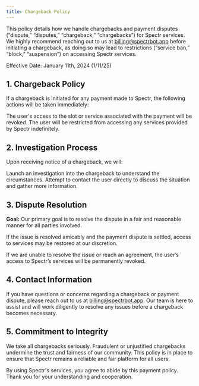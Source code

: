 ```yaml
---
title: Chargeback Policy
---
```

This policy details how we handle chargebacks and payment disputes (“dispute,” “disputes,” “chargeback,” “chargebacks”) for Spectr services. We highly recommend reaching out to us at billing@spectrbot.app before initiating a chargeback, as doing so may lead to restrictions (“service ban,” “block,” “suspension”) on accessing Spectr services.

Effective Date: January 11th, 2024 (1/11/25)

## 1. Chargeback Policy
If a chargeback is initiated for any payment made to Spectr, the following actions will be taken immediately:

The user's access to the slot or service associated with the payment will be revoked.
The user will be restricted from accessing any services provided by Spectr indefinitely.

## 2. Investigation Process
Upon receiving notice of a chargeback, we will:

Launch an investigation into the chargeback to understand the circumstances.
Attempt to contact the user directly to discuss the situation and gather more information.
## 3. Dispute Resolution
**Goal:** Our primary goal is to resolve the dispute in a fair and reasonable manner for all parties involved.

If the issue is resolved amicably and the payment dispute is settled, access to services may be restored at our discretion.

If we are unable to resolve the issue or reach an agreement, the user’s access to Spectr’s services will be permanently revoked.

## 4. Contact Information
If you have questions or concerns regarding a chargeback or payment dispute, please reach out to us at billing@spectrbot.app. Our team is here to assist and will work diligently to resolve any issues before a chargeback becomes necessary.

## 5. Commitment to Integrity
We take all chargebacks seriously. Fraudulent or unjustified chargebacks undermine the trust and fairness of our community. This policy is in place to ensure that Spectr remains a reliable and fair platform for all users.

By using Spectr's services, you agree to abide by this payment policy. Thank you for your understanding and cooperation.